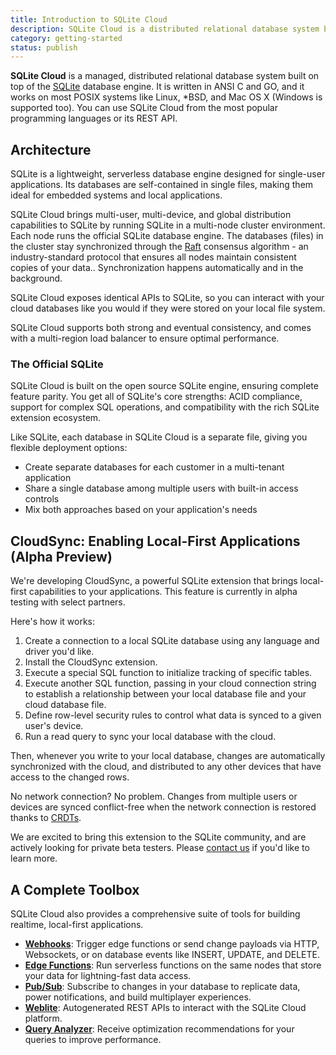 ```yaml
---
title: Introduction to SQLite Cloud
description: SQLite Cloud is a distributed relational database system built on top of the SQLite database engine.
category: getting-started
status: publish
---
```


**SQLite Cloud** is a managed, distributed relational database system built on top of the [SQLite](https://www.sqlite.org/) database engine. It is written in ANSI C and GO, and it works on most POSIX systems like Linux, *BSD, and Mac OS X (Windows is supported too). You can use SQLite Cloud from the most popular programming languages or its REST API.

## Architecture
SQLite is a lightweight, serverless database engine designed for single-user applications. Its databases are self-contained in single files, making them ideal for embedded systems and local applications.

SQLite Cloud brings multi-user, multi-device, and global distribution capabilities to SQLite by running SQLite in a multi-node cluster environment. Each node runs the official SQLite database engine. The databases (files) in the cluster stay synchronized through the [Raft](https://raft.github.io) consensus algorithm - an industry-standard protocol that ensures all nodes maintain consistent copies of your data.. Synchronization happens automatically and in the background.

SQLite Cloud exposes identical APIs to SQLite, so you can interact with your cloud databases like you would if they were stored on your local file system.

SQLite Cloud supports both strong and eventual consistency, and comes with a multi-region load balancer to ensure optimal performance.

### The Official SQLite
SQLite Cloud is built on the open source SQLite engine, ensuring complete feature parity. You get all of SQLite's core strengths: ACID compliance, support for complex SQL operations, and compatibility with the rich SQLite extension ecosystem.

Like SQLite, each database in SQLite Cloud is a separate file, giving you flexible deployment options:

* Create separate databases for each customer in a multi-tenant application
* Share a single database among multiple users with built-in access controls
* Mix both approaches based on your application's needs


## CloudSync: Enabling Local-First Applications (Alpha Preview)

We're developing CloudSync, a powerful SQLite extension that brings local-first capabilities to your applications. This feature is currently in alpha testing with select partners.

Here's how it works:

1. Create a connection to a local SQLite database using any language and driver you'd like.
2. Install the CloudSync extension.
3. Execute a special SQL function to initialize tracking of specific tables.
4. Execute another SQL function, passing in your cloud connection string to establish a relationship between your local database file and your cloud database file.
4. Define row-level security rules to control what data is synced to a given user's device.
5. Run a read query to sync your local database with the cloud.

Then, whenever you write to your local database, changes are automatically synchronized with the cloud, and distributed to any other devices that have access to the changed rows. 

No network connection? No problem. Changes from multiple users or devices are synced conflict-free when the network connection is restored thanks to [CRDTs](https://en.wikipedia.org/wiki/Conflict-free_replicated_data_type). 

We are excited to bring this extension to the SQLite community, and are actively looking for private beta testers. Please [contact us](https://sqlitecloud.io/support) if you'd like to learn more.

## A Complete Toolbox
SQLite Cloud also provides a comprehensive suite of tools for building realtime, local-first applications.
* **[Webhooks](/docs/webhooks)**: Trigger edge functions or send change payloads via HTTP, Websockets, or on database events like INSERT, UPDATE, and DELETE.
* **[Edge Functions](/docs/edge-functions)**: Run serverless functions on the same nodes that store your data for lightning-fast data access.
* **[Pub/Sub](/docs/pub-sub)**: Subscribe to changes in your database to replicate data, power notifications, and build multiplayer experiences.
* **[Weblite](/docs/weblite)**: Autogenerated REST APIs to interact with the SQLite Cloud platform.
* **[Query Analyzer](/docs/analyzer)**: Receive optimization recommendations for your queries to improve performance.
